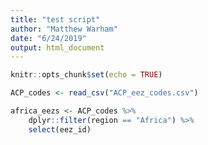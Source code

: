 ```yaml
---
title: "test script"
author: "Matthew Warham"
date: "6/24/2019"
output: html_document
---
```


```r
knitr::opts_chunk$set(echo = TRUE)
```

```r

ACP_codes <- read_csv("ACP_eez_codes.csv")

africa_eezs <- ACP_codes %>% 
    dplyr::filter(region == "Africa") %>% 
    select(eez_id)

```

